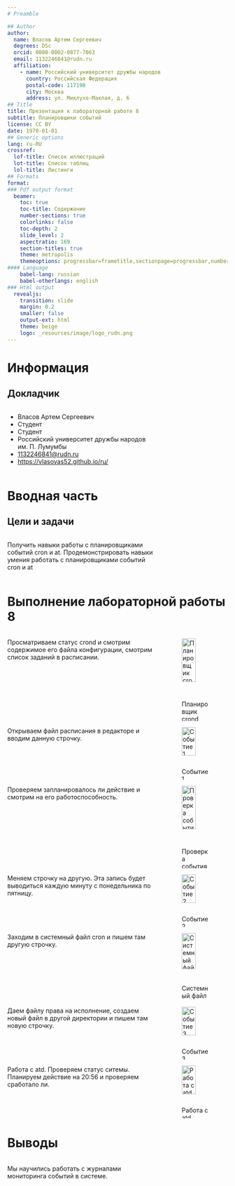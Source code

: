 ```yaml
---
# Preamble

## Author
author:
  name: Власов Артем Сергеевич
  degrees: DSc
  orcid: 0000-0002-0877-7063
  email: 1132246841@rudn.ru
  affiliation:
    - name: Российский университет дружбы народов
      country: Российская Федерация
      postal-code: 117198
      city: Москва
      address: ул. Миклухо-Маклая, д. 6
## Title
title: Презентация к лабораторной работе 8
subtitle: Планировщики событий
license: CC BY
date: 1970-01-01
## Generic options
lang: ru-RU
crossref:
  lof-title: Список иллюстраций
  lot-title: Список таблиц
  lol-title: Листинги
## Formats
format:
### Pdf output format
  beamer:
    toc: true
    toc-title: Содержание
    number-sections: true
    colorlinks: false
    toc-depth: 2
    slide_level: 2
    aspectratio: 169
    section-titles: true
    theme: metropolis
    themeoptions: progressbar=frametitle,sectionpage=progressbar,numbering=fraction
#### Language
    babel-lang: russian
    babel-otherlangs: english
### Html output
  revealjs:
    transition: slide
    margin: 0.2
    smaller: false
    output-ext: html
    theme: beige
    logo: _resources/image/logo_rudn.png
---
```


# Информация

## Докладчик

:::::::::::::: {.columns align=center}
::: {.column width="70%"}

  * Власов Артем Сергеевич
  * Студент
  * Студент
  * Российский университет дружбы народов им. П. Лумумбы
  * [1132246841@rudn.ru](mailto:1132246841@rudn.ru)
  * <https://vlasovas52.github.io/ru/>

:::
::: {.column width="30%"}

:::
::::::::::::::

# Вводная часть

## Цели и задачи

:::::::::::::: {.columns align=center}
::: {.column width="70%"}

Получить навыки работы с планировщиками событий cron и at.
Продемонстрировать навыки умения работать с планировщиками событий cron и at

:::
::: {.column width="30%"}

:::
::::::::::::::

# Выполнение лабораторной работы 8

:::::::::::::: {.columns align=center}
::: {.column width="70%"}

Просматриваем статус crond и смотрим содержимое его файла конфигурации, смотрим список заданий в расписании.

:::
::: {.column width="30%"}

![Планировщик crond](image/1.png){#fig:001 width=70%}

:::
::::::::::::::


:::::::::::::: {.columns align=center}
::: {.column width="70%"}

Открываем файл расписания в редакторе и вводим данную строчку.

:::
::: {.column width="30%"}

![Событие 1](image/2.png){#fig:002 width=70%}


:::
::::::::::::::


:::::::::::::: {.columns align=center}
::: {.column width="70%"}

Проверяем запланировалось ли действие и смотрим на его работоспособность.

:::
::: {.column width="30%"}

![Проверка события](image/3.png){#fig:003 width=70%}

:::
::::::::::::::


:::::::::::::: {.columns align=center}
::: {.column width="70%"}

Меняем строчку на другую. Эта запись будет выводиться каждую минуту с понедельника по пятницу.

:::
::: {.column width="30%"}

![Событие 2](image/4.png){#fig:004 width=70%}

:::
::::::::::::::


:::::::::::::: {.columns align=center}
::: {.column width="70%"}

Заходим в системный файл cron и пишем там другую строчку.

:::
::: {.column width="30%"}

![Системный файл](image/5.png){#fig:005 width=70%}


:::
::::::::::::::


:::::::::::::: {.columns align=center}
::: {.column width="70%"}

Даем файлу права на исполнение, создаем новый файл в другой директории и пишем там новую строчку.

:::
::: {.column width="30%"}

![Событие 3](image/6.png){#fig:006 width=70%}



:::
::::::::::::::


:::::::::::::: {.columns align=center}
::: {.column width="70%"}

Работа с atd. Проверяем статус ситемы. Планируем действие на 20:56 и проверяем сработало ли.

:::
::: {.column width="30%"}

![Работа с atd](image/7.png){#fig:007 width=70%}

:::
::::::::::::::


# Выводы

:::::::::::::: {.columns align=center}
::: {.column width="70%"}

Мы научились работать с журналами мониторинга событий в системе.

:::
::: {.column width="30%"}

:::
::::::::::::::
